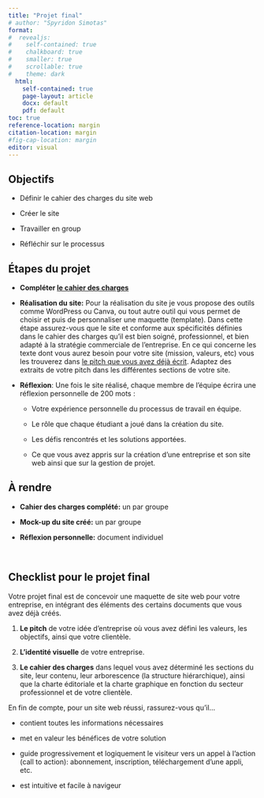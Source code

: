 ```yaml
---
title: "Projet final"
# author: "Spyridon Simotas"
format: 
#  revealjs: 
#    self-contained: true
#    chalkboard: true
#    smaller: true
#    scrollable: true
#    theme: dark
  html: 
    self-contained: true
    page-layout: article
    docx: default
    pdf: default
toc: true
reference-location: margin
citation-location: margin
#fig-cap-location: margin
editor: visual  
---
```


## Objectifs

-   Définir le cahier des charges du site web

-   Créer le site

-   Travailler en group

-   Réfléchir sur le processus

## Étapes du projet

-   **Compléter [le cahier des charges](https://canvas.its.virginia.edu/courses/104170/files/8116288)**

<!-- -->

-   **Réalisation du site:** Pour la réalisation du site je vous propose des outils comme WordPress ou Canva, ou tout autre outil qui vous permet de choisir et puis de personnaliser une maquette (template). Dans cette étape assurez-vous que le site et conforme aux spécificités définies dans le cahier des charges qu’il est bien soigné, professionnel, et bien adapté à la stratégie commerciale de l’entreprise. En ce qui concerne les texte dont vous aurez besoin pour votre site (mission, valeurs, etc) vous les trouverez dans [le pitch que vous avez déjà écrit](https://canvas.its.virginia.edu/courses/104170/assignments/476391). Adaptez des extraits de votre pitch dans les différentes sections de votre site.   

-   **Réflexion**: Une fois le site réalisé, chaque membre de l’équipe écrira une réflexion personnelle de 200 mots :

    -   Votre expérience personnelle du processus de travail en équipe.

    -   Le rôle que chaque étudiant a joué dans la création du site.

    -   Les défis rencontrés et les solutions apportées.

    -   Ce que vous avez appris sur la création d'une entreprise et son site web ainsi que sur la gestion de projet.

## À rendre

-   **Cahier des charges complété:** un par groupe

-   **Mock-up du site créé:** un par groupe

-   **Réflexion personnelle:** document individuel

 

## Checklist pour le projet final

Votre projet final est de concevoir une maquette de site web pour votre entreprise, en intégrant des éléments des certains documents que vous avez déjà créés.

1.  **Le pitch** de votre idée d’entreprise où vous avez défini les valeurs, les objectifs, ainsi que votre clientèle.

2.  **L’identité visuelle** de votre entreprise.

3.  **Le cahier des charges** dans lequel vous avez déterminé les sections du site, leur contenu, leur arborescence (la structure hiérarchique), ainsi que la charte éditoriale et la charte graphique en fonction du secteur professionnel et de votre clientèle.

En fin de compte, pour un site web réussi, rassurez-vous qu’il...

-   contient toutes les informations nécessaires

-   met en valeur les bénéfices de votre solution

-   guide progressivement et logiquement le visiteur vers un appel à l’action (call to action): abonnement, inscription, téléchargement d’une appli, etc.

-   est intuitive et facile à navigeur
